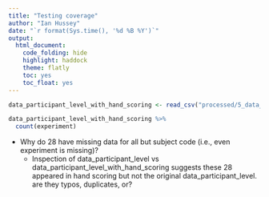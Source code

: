 ```yaml
---
title: "Testing coverage"
author: "Ian Hussey"
date: "`r format(Sys.time(), '%d %B %Y')`"
output: 
  html_document:
    code_folding: hide
    highlight: haddock
    theme: flatly
    toc: yes 
    toc_float: yes
---
```


```r

data_participant_level_with_hand_scoring <- read_csv("processed/5_data_participant_level_with_hand_scoring.csv")

```


```r

data_participant_level_with_hand_scoring %>%
  count(experiment)

```

- Why do 28 have missing data for all but subject code (i.e., even experiment is missing)?
  - Inspection of data_participant_level vs data_participant_level_with_hand_scoring suggests these 28 appeared in hand scoring but not the original data_participant_level. are they typos, duplicates, or?






